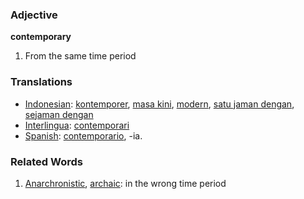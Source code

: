 === Adjective ===

'''contemporary'''

# From the same time period

=== Translations ===
*[[Indonesian]]: [[kontemporer]], [[masa kini]], [[modern]], [[satu jaman dengan]], [[sejaman dengan]]
*[[Interlingua]]: [[contemporari]]
*[[Spanish]]: [[contemporario]], -ia.

=== Related Words ===
#[[Anarchronistic]], [[archaic]]: in the wrong time period